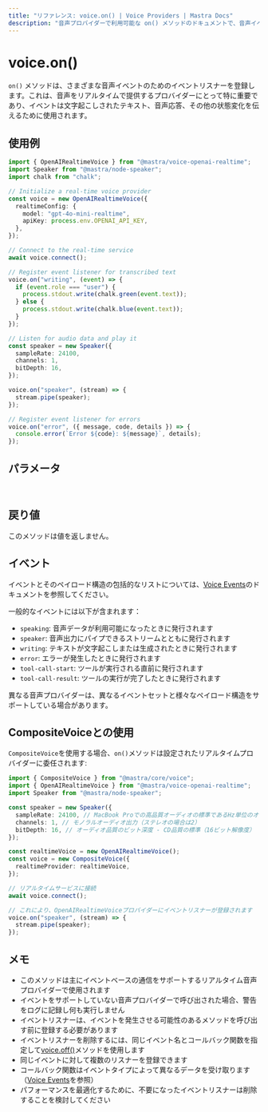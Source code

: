 ```yaml
---
title: "リファレンス: voice.on() | Voice Providers | Mastra Docs"
description: "音声プロバイダーで利用可能な on() メソッドのドキュメントで、音声イベントのイベントリスナーを登録します。"
---
```


# voice.on()

`on()` メソッドは、さまざまな音声イベントのためのイベントリスナーを登録します。これは、音声をリアルタイムで提供するプロバイダーにとって特に重要であり、イベントは文字起こしされたテキスト、音声応答、その他の状態変化を伝えるために使用されます。

## 使用例

```typescript
import { OpenAIRealtimeVoice } from "@mastra/voice-openai-realtime";
import Speaker from "@mastra/node-speaker";
import chalk from "chalk";

// Initialize a real-time voice provider
const voice = new OpenAIRealtimeVoice({
  realtimeConfig: {
    model: "gpt-4o-mini-realtime",
    apiKey: process.env.OPENAI_API_KEY,
  },
});

// Connect to the real-time service
await voice.connect();

// Register event listener for transcribed text
voice.on("writing", (event) => {
  if (event.role === "user") {
    process.stdout.write(chalk.green(event.text));
  } else {
    process.stdout.write(chalk.blue(event.text));
  }
});

// Listen for audio data and play it
const speaker = new Speaker({
  sampleRate: 24100,
  channels: 1,
  bitDepth: 16,
});

voice.on("speaker", (stream) => {
  stream.pipe(speaker);
});

// Register event listener for errors
voice.on("error", ({ message, code, details }) => {
  console.error(`Error ${code}: ${message}`, details);
});
```

## パラメータ

<br />
<PropertiesTable
  content={[
    {
      name: "event",
      type: "string",
      description:
        "リッスンするイベントの名前。利用可能なイベントのリストについては、[ボイスイベント](./voice.events)のドキュメントを参照してください。",
      isOptional: false,
    },
    {
      name: "callback",
      type: "function",
      description:
        "イベントが発生したときに呼び出されるコールバック関数。コールバックのシグネチャは特定のイベントによって異なります。",
      isOptional: false,
    },
  ]}
/>

## 戻り値

このメソッドは値を返しません。

## イベント

イベントとそのペイロード構造の包括的なリストについては、[Voice Events](./voice.events)のドキュメントを参照してください。

一般的なイベントには以下が含まれます：

- `speaking`: 音声データが利用可能になったときに発行されます
- `speaker`: 音声出力にパイプできるストリームとともに発行されます
- `writing`: テキストが文字起こしまたは生成されたときに発行されます
- `error`: エラーが発生したときに発行されます
- `tool-call-start`: ツールが実行される直前に発行されます
- `tool-call-result`: ツールの実行が完了したときに発行されます

異なる音声プロバイダーは、異なるイベントセットと様々なペイロード構造をサポートしている場合があります。

## CompositeVoiceとの使用

`CompositeVoice`を使用する場合、`on()`メソッドは設定されたリアルタイムプロバイダーに委任されます:

```typescript
import { CompositeVoice } from "@mastra/core/voice";
import { OpenAIRealtimeVoice } from "@mastra/voice-openai-realtime";
import Speaker from "@mastra/node-speaker";

const speaker = new Speaker({
  sampleRate: 24100, // MacBook Proでの高品質オーディオの標準であるHz単位のオーディオサンプルレート
  channels: 1, // モノラルオーディオ出力（ステレオの場合は2）
  bitDepth: 16, // オーディオ品質のビット深度 - CD品質の標準（16ビット解像度）
});

const realtimeVoice = new OpenAIRealtimeVoice();
const voice = new CompositeVoice({
  realtimeProvider: realtimeVoice,
});

// リアルタイムサービスに接続
await voice.connect();

// これにより、OpenAIRealtimeVoiceプロバイダーにイベントリスナーが登録されます
voice.on("speaker", (stream) => {
  stream.pipe(speaker);
});
```

## メモ

- このメソッドは主にイベントベースの通信をサポートするリアルタイム音声プロバイダーで使用されます
- イベントをサポートしていない音声プロバイダーで呼び出された場合、警告をログに記録し何も実行しません
- イベントリスナーは、イベントを発生させる可能性のあるメソッドを呼び出す前に登録する必要があります
- イベントリスナーを削除するには、同じイベント名とコールバック関数を指定して[voice.off()](./voice.off)メソッドを使用します
- 同じイベントに対して複数のリスナーを登録できます
- コールバック関数はイベントタイプによって異なるデータを受け取ります（[Voice Events](./voice.events)を参照）
- パフォーマンスを最適化するために、不要になったイベントリスナーは削除することを検討してください
